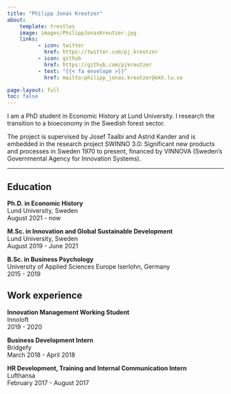 ```yaml
---
title: "Philipp Jonas Kreutzer"
about:
    template: trestles
    image: images/PhilippJonasKreutzer.jpg
    links: 
          - icon: twitter
            href: https://twitter.com/pj_kreutzer
          - icon: github
            href: https://github.com/pjkreutzer
          - text: "{{< fa envelope >}}"
            href: mailto:philipp_jonas.kreutzer@ekh.lu.se

page-layout: full
toc: false
---
```


I am a PhD student in Economic History at Lund University. I research the transition to a bioeconomy in the Swedish forest sector.

The project is supervised by Josef Taalbi and Astrid Kander and is embedded in the research project SWINNO 3.0: Significant new products and processes in Sweden
1970 to present, financed by VINNOVA (Sweden’s Governmental Agency for Innovation Systems).

***

## Education

**Ph.D. in Economic History**
<br>Lund University, Sweden
<br>[August 2021 - now]{.date}

**M.Sc. in Innovation and Global Sustainable Development**
<br>Lund University, Sweden
<br>[August 2019 - June 2021]{.date}

**B.Sc. in Business Psychology**
<br>University of Applied Sciences Europe Iserlohn, Germany
<br>[2015 - 2019]{.date}

## Work experience

**Innovation Management Working Student**
<br>Innoloft
<br>[2019 - 2020]{.date}

**Business Development Intern**
<br>Bridgefy
<br>[March 2018 - April 2018]{.date}

**HR Development, Training and Internal Communication Intern**
<br>Lufthansa
<br>[February 2017 - August 2017]{.date} </p>
